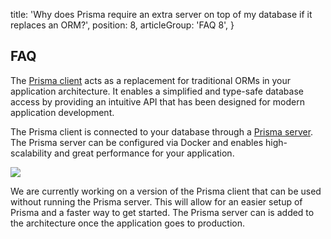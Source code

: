   title: 'Why does Prisma require an extra server on top of my database if it replaces an ORM?',
  position: 8,
  articleGroup: 'FAQ 8',
}

## FAQ

The [Prisma client](/prisma-client) acts as a replacement for traditional ORMs in your application architecture. It enables a simplified and type-safe database access by providing an intuitive API that has been designed for modern application development.

The Prisma client is connected to your database through a [Prisma server](/prisma-server). The Prisma server can be configured via Docker and enables high-scalability and great performance for your application.

![](https://imgur.com/OyIQQxF.png)

We are currently working on a version of the Prisma client that can be used without running the Prisma server. This will allow for an easier setup of Prisma and a faster way to get started. The Prisma server can is added to the architecture once the application goes to production.